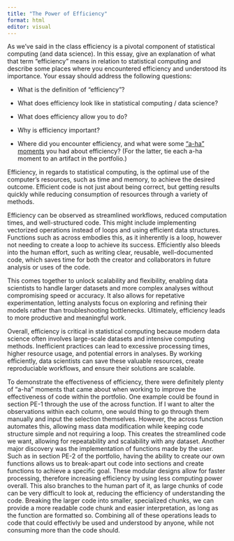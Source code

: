 ```yaml
---
title: "The Power of Efficiency"
format: html
editor: visual
---
```


As we’ve said in the class efficiency is a pivotal component of statistical computing (and data science). In this essay, give an explanation of what that term “efficiency” means in relation to statistical computing and describe some places where you encountered efficiency and understood its importance. Your essay should address the following questions:

-   What is the definition of “efficiency”?

-   What does efficiency look like in statistical computing / data science?

-   What does efficiency allow you to do?

-   Why is efficiency important?

-   Where did you encounter efficiency, and what were some [“a-ha” moments](https://www.merriam-webster.com/dictionary/aha%20moment) you had about efficiency? (For the latter, tie each a-ha moment to an artifact in the portfolio.)

Efficiency, in regards to statistical computing, is the optimal use of the computer's resources, such as time and memory, to achieve the desired outcome. Efficient code is not just about being correct, but getting results quickly while reducing consumption of resources through a variety of methods.

Efficiency can be observed as streamlined workflows, reduced computation times, and well-structured code. This might include implementing vectorized operations instead of loops and using efficient data structures. Functions such as across embodies this, as it inherently is a loop, however not needing to create a loop to achieve its success. Efficiently also bleeds into the human effort, such as writing clear, reusable, well-documented code, which saves time for both the creator and collaborators in future analysis or uses of the code.

This comes together to unlock scalability and flexibility, enabling data scientists to handle larger datasets and more complex analyses without compromising speed or accuracy. It also allows for repetative experimentation, letting analysts focus on exploring and refining their models rather than troubleshooting bottlenecks. Ultimately, efficiency leads to more productive and meaningful work.

Overall, efficiency is critical in statistical computing because modern data science often involves large-scale datasets and intensive computing methods. Inefficient practices can lead to excessive processing times, higher resource usage, and potential errors in analyses. By working efficiently, data scientists can save these valuable resources, create reproduciable workflows, and ensure their solutions are scalable.

To demonstrate the effectiveness of efficiency, there were definitely plenty of "a-ha" moments that came about when working to improve the effectiveness of code within the portfolio. One example could be found in section PE-1 through the use of the across function. If I want to alter the observations within each column, one would thing to go through them manually and input the selection themselves. However, the across function automates this, allowing mass data modification while keeping code structure simple and not requiring a loop. This creates the streamlined code we want, allowing for repeatability and scalability with any dataset. Another major discovery was the implementation of functions made by the user. Such as in section PE-2 of the portfolio, having the ability to create our own functions allows us to break-apart out code into sections and create functions to achieve a specific goal. These modular designs allow for faster processing, therefore increasing efficiency by using less computing power overall. This also branches to the human part of it, as large chunks of code can be very difficult to look at, reducing the efficiency of understanding the code. Breaking the larger code into smaller, specialized chunks, we can provide a more readable code chunk and easier interpretation, as long as the function are formatted so. Combining all of these operations leads to code that could effectivly be used and understood by anyone, while not consuming more than the code should.

